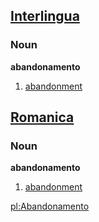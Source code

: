 ==[[Interlingua]]==
===Noun===
'''abandonamento'''

# [[abandonment]]

==[[Romanica]]==
===Noun===
'''abandonamento'''

# [[abandonment]]

[[pl:Abandonamento]]